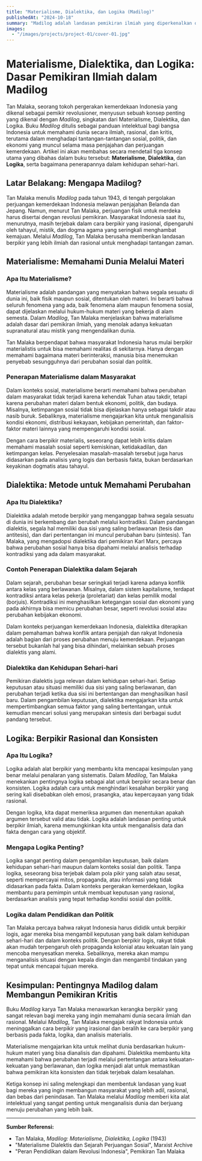 ```yaml
---
title: "Materialisme, Dialektika, dan Logika (Madilog)"
publishedAt: "2024-10-18"
summary: "Madilog adalah landasan pemikiran ilmiah yang diperkenalkan oleh Tan Malaka. Artikel ini menjelaskan konsep Materialisme, Dialektika, dan Logika serta relevansinya dalam kehidupan sehari-hari."
images:
  - "/images/projects/project-01/cover-01.jpg"
---
```


# Materialisme, Dialektika, dan Logika: Dasar Pemikiran Ilmiah dalam Madilog

Tan Malaka, seorang tokoh pergerakan kemerdekaan Indonesia yang dikenal sebagai pemikir revolusioner, menyusun sebuah konsep penting yang dikenal dengan _Madilog_, singkatan dari Materialisme, Dialektika, dan Logika. Buku _Madilog_ ditulis sebagai panduan intelektual bagi bangsa Indonesia untuk memahami dunia secara ilmiah, rasional, dan kritis, terutama dalam menghadapi tantangan-tantangan sosial, politik, dan ekonomi yang muncul selama masa penjajahan dan perjuangan kemerdekaan. Artikel ini akan membahas secara mendetail tiga konsep utama yang dibahas dalam buku tersebut: **Materialisme**, **Dialektika**, dan **Logika**, serta bagaimana penerapannya dalam kehidupan sehari-hari.

## Latar Belakang: Mengapa Madilog?

Tan Malaka menulis _Madilog_ pada tahun 1943, di tengah pergolakan perjuangan kemerdekaan Indonesia melawan penjajahan Belanda dan Jepang. Namun, menurut Tan Malaka, perjuangan fisik untuk merdeka harus disertai dengan revolusi pemikiran. Masyarakat Indonesia saat itu, menurutnya, masih terjebak dalam cara berpikir yang irasional, dipengaruhi oleh tahayul, mistik, dan dogma agama yang seringkali menghambat kemajuan. Melalui _Madilog_, Tan Malaka berusaha memberikan landasan berpikir yang lebih ilmiah dan rasional untuk menghadapi tantangan zaman.

## Materialisme: Memahami Dunia Melalui Materi

### Apa Itu Materialisme?

Materialisme adalah pandangan yang menyatakan bahwa segala sesuatu di dunia ini, baik fisik maupun sosial, ditentukan oleh materi. Ini berarti bahwa seluruh fenomena yang ada, baik fenomena alam maupun fenomena sosial, dapat dijelaskan melalui hukum-hukum materi yang bekerja di alam semesta. Dalam _Madilog_, Tan Malaka menjelaskan bahwa materialisme adalah dasar dari pemikiran ilmiah, yang menolak adanya kekuatan supranatural atau mistik yang mengendalikan dunia.

Tan Malaka berpendapat bahwa masyarakat Indonesia harus mulai berpikir materialistis untuk bisa memahami realitas di sekitarnya. Hanya dengan memahami bagaimana materi berinteraksi, manusia bisa menemukan penyebab sesungguhnya dari perubahan sosial dan politik.

### Penerapan Materialisme dalam Masyarakat

Dalam konteks sosial, materialisme berarti memahami bahwa perubahan dalam masyarakat tidak terjadi karena kehendak Tuhan atau takdir, tetapi karena perubahan materi dalam bentuk ekonomi, politik, dan budaya. Misalnya, ketimpangan sosial tidak bisa dijelaskan hanya sebagai takdir atau nasib buruk. Sebaliknya, materialisme mengajarkan kita untuk menganalisis kondisi ekonomi, distribusi kekayaan, kebijakan pemerintah, dan faktor-faktor materi lainnya yang mempengaruhi kondisi sosial.

Dengan cara berpikir materialis, seseorang dapat lebih kritis dalam memahami masalah sosial seperti kemiskinan, ketidakadilan, dan ketimpangan kelas. Penyelesaian masalah-masalah tersebut juga harus didasarkan pada analisis yang logis dan berbasis fakta, bukan berdasarkan keyakinan dogmatis atau tahayul.

## Dialektika: Metode untuk Memahami Perubahan

### Apa Itu Dialektika?

Dialektika adalah metode berpikir yang menganggap bahwa segala sesuatu di dunia ini berkembang dan berubah melalui kontradiksi. Dalam pandangan dialektis, segala hal memiliki dua sisi yang saling berlawanan (tesis dan antitesis), dan dari pertentangan ini muncul perubahan baru (sintesis). Tan Malaka, yang mengadopsi dialektika dari pemikiran Karl Marx, percaya bahwa perubahan sosial hanya bisa dipahami melalui analisis terhadap kontradiksi yang ada dalam masyarakat.

### Contoh Penerapan Dialektika dalam Sejarah

Dalam sejarah, perubahan besar seringkali terjadi karena adanya konflik antara kelas yang berlawanan. Misalnya, dalam sistem kapitalisme, terdapat kontradiksi antara kelas pekerja (proletariat) dan kelas pemilik modal (borjuis). Kontradiksi ini menghasilkan ketegangan sosial dan ekonomi yang pada akhirnya bisa memicu perubahan besar, seperti revolusi sosial atau perubahan kebijakan ekonomi.

Dalam konteks perjuangan kemerdekaan Indonesia, dialektika diterapkan dalam pemahaman bahwa konflik antara penjajah dan rakyat Indonesia adalah bagian dari proses perubahan menuju kemerdekaan. Perjuangan tersebut bukanlah hal yang bisa dihindari, melainkan sebuah proses dialektis yang alami.

### Dialektika dan Kehidupan Sehari-hari

Pemikiran dialektis juga relevan dalam kehidupan sehari-hari. Setiap keputusan atau situasi memiliki dua sisi yang saling berlawanan, dan perubahan terjadi ketika dua sisi ini bertentangan dan menghasilkan hasil baru. Dalam pengambilan keputusan, dialektika mengajarkan kita untuk mempertimbangkan semua faktor yang saling bertentangan, untuk kemudian mencari solusi yang merupakan sintesis dari berbagai sudut pandang tersebut.

## Logika: Berpikir Rasional dan Konsisten

### Apa Itu Logika?

Logika adalah alat berpikir yang membantu kita mencapai kesimpulan yang benar melalui penalaran yang sistematis. Dalam _Madilog_, Tan Malaka menekankan pentingnya logika sebagai alat untuk berpikir secara benar dan konsisten. Logika adalah cara untuk menghindari kesalahan berpikir yang sering kali disebabkan oleh emosi, prasangka, atau kepercayaan yang tidak rasional.

Dengan logika, kita dapat memeriksa argumen dan menentukan apakah argumen tersebut valid atau tidak. Logika adalah landasan penting untuk berpikir ilmiah, karena memungkinkan kita untuk menganalisis data dan fakta dengan cara yang objektif.

### Mengapa Logika Penting?

Logika sangat penting dalam pengambilan keputusan, baik dalam kehidupan sehari-hari maupun dalam konteks sosial dan politik. Tanpa logika, seseorang bisa terjebak dalam pola pikir yang salah atau sesat, seperti mempercayai mitos, propaganda, atau informasi yang tidak didasarkan pada fakta. Dalam konteks pergerakan kemerdekaan, logika membantu para pemimpin untuk membuat keputusan yang rasional, berdasarkan analisis yang tepat terhadap kondisi sosial dan politik.

### Logika dalam Pendidikan dan Politik

Tan Malaka percaya bahwa rakyat Indonesia harus dididik untuk berpikir logis, agar mereka bisa mengambil keputusan yang baik dalam kehidupan sehari-hari dan dalam konteks politik. Dengan berpikir logis, rakyat tidak akan mudah terpengaruh oleh propaganda kolonial atau kekuatan lain yang mencoba menyesatkan mereka. Sebaliknya, mereka akan mampu menganalisis situasi dengan kepala dingin dan mengambil tindakan yang tepat untuk mencapai tujuan mereka.

## Kesimpulan: Pentingnya Madilog dalam Membangun Pemikiran Kritis

Buku _Madilog_ karya Tan Malaka menawarkan kerangka berpikir yang sangat relevan bagi mereka yang ingin memahami dunia secara ilmiah dan rasional. Melalui _Madilog_, Tan Malaka mengajak rakyat Indonesia untuk meninggalkan cara berpikir yang irasional dan beralih ke cara berpikir yang berbasis pada fakta, logika, dan analisis materialis.

Materialisme mengajarkan kita untuk melihat dunia berdasarkan hukum-hukum materi yang bisa dianalisis dan dipahami. Dialektika membantu kita memahami bahwa perubahan terjadi melalui pertentangan antara kekuatan-kekuatan yang berlawanan, dan logika menjadi alat untuk memastikan bahwa pemikiran kita konsisten dan tidak terjebak dalam kesalahan.

Ketiga konsep ini saling melengkapi dan membentuk landasan yang kuat bagi mereka yang ingin membangun masyarakat yang lebih adil, rasional, dan bebas dari penindasan. Tan Malaka melalui _Madilog_ memberi kita alat intelektual yang sangat penting untuk menganalisis dunia dan berjuang menuju perubahan yang lebih baik.

---

**Sumber Referensi:**

- Tan Malaka, _Madilog: Materialisme, Dialektika, Logika_ (1943)
- "Materialisme Dialektis dan Sejarah Perjuangan Sosial", Marxist Archive
- "Peran Pendidikan dalam Revolusi Indonesia", Pemikiran Tan Malaka
